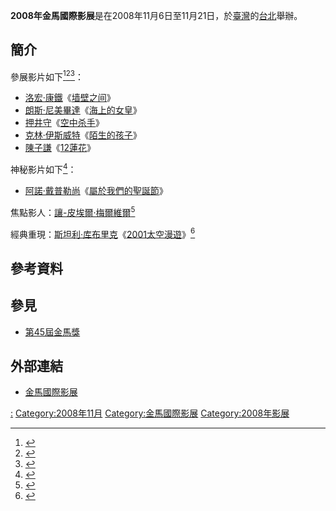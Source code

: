 {{Expand|time=2016-03-10T11:07:40+00:00}} {{Infobox film festival
| name           = 2008年金馬國際影展
| logo           = 
| logo_alt       =
| logo_size      = 
<!-- 注释: | image          = 2008 Taipei Golden Horse Film Festival poster.jpg -->
| image_alt      =
| image_size     = 
| caption        = 2008年[[金馬影展|金馬影展]]主視覺海報
| opening        = 《[[停車_(電影)|停車]]》<ref>{{cite news|title=桂綸鎂金馬影展開幕 男友戴立忍躲貓貓|url=http://ent.appledaily.com.tw/enews/article/entertainment/20081107/31119665|accessdate=2016-03-10|date=2008-11-07|archive-date=2016-03-10|archive-url=https://web.archive.org/web/20160310204631/http://ent.appledaily.com.tw/enews/article/entertainment/20081107/31119665|dead-url=yes}}</ref>
| closing        = 《[[征服北極|征服北極]]》
| location       = {{ROC}}[[台北|台北]]
| founded        = 1980年
| awardsreceived = 
| awards         = 
| films          = 
| directors      = 
| producers      = 
| writers        = 
| starring       = 
| host           = [[臺北金馬影展執行委員會|臺北金馬影展執行委員會]]
| number         = 
| date           = 2008年11月6日至11月21日
| language       = [[汉语|汉语]]、[[英语|英语]]
| website        = 
| chronology     = 
| preceded_by    = [[2007年金馬國際影展|2007年金馬國際影展]]
| followed_by    = [[2009年金馬國際影展|2009年金馬國際影展]]
}}
'''2008年金馬國際影展'''是在2008年11月6日至11月21日，於[[臺灣|臺灣]]的[[台北|台北]]舉辦。

== 簡介 ==
參展影片如下<ref>{{cite news|title=金馬影展11月登場 國際影人將來台助陣|url=http://www.epochtimes.com/b5/12/9/2/n3673409.htm|accessdate=2016-03-10|date=2008-10-03|archive-date=2019-11-28|archive-url=https://web.archive.org/web/20191128085008/http://www.epochtimes.com/b5/12/9/2/n3673409.htm|dead-url=no}}</ref><ref>{{cite news|title=金馬影展集合28大師 裘莉新作搶先看|url=http://ent.appledaily.com.tw/enews/article/entertainment/20080925/30989525|accessdate=2016-03-10|date=2008-09-25|archive-date=2017-03-29|archive-url=https://web.archive.org/web/20170329013351/http://ent.appledaily.com.tw/enews/article/entertainment/20080925/30989525|dead-url=yes}}</ref><ref>{{cite news|title=孫燕姿大銀幕圓夢 第1次獻觀世音|url=http://ent.appledaily.com.tw/enews/article/entertainment/20081015/31047550|accessdate=2016-03-10|date=2008-10-15|archive-date=2017-03-29|archive-url=https://web.archive.org/web/20170329013153/http://ent.appledaily.com.tw/enews/article/entertainment/20081015/31047550|dead-url=yes}}</ref>：
* [[洛宏·康鐵|洛宏·康鐵]]《[[墙壁之间|墙壁之间]]》
* [[朗斯·尼美畢達|朗斯·尼美畢達]]《[[海上的女皇|海上的女皇]]》
* [[押井守|押井守]]《[[空中杀手|空中杀手]]》
* [[克林·伊斯威特|克林·伊斯威特]]《[[陌生的孩子|陌生的孩子]]》
* [[陳子謙|陳子謙]]《[[12蓮花|12蓮花]]》

神秘影片如下<ref>{{cite news|title=金馬影展神秘場 將放映屬於我們的聖誕節|url=http://www.ntdtv.com/xtr/b5/2008/11/01/a216653.html|accessdate=2016-03-10|date=2008-11-01|archive-date=2017-03-29|archive-url=https://web.archive.org/web/20170329013023/http://www.ntdtv.com/xtr/b5/2008/11/01/a216653.html|dead-url=no}}</ref>：
* [[阿諾·戴普勒尚|阿諾·戴普勒尚]]《[[屬於我們的聖誕節|屬於我們的聖誕節]]》

焦點影人：[[讓-皮埃爾·梅爾維爾|讓-皮埃爾·梅爾維爾]]<ref>{{cite news|title=金馬影展緬懷梅爾維爾 吳宇森力薦黑幫片|url=http://ent.appledaily.com.tw/enews/article/entertainment/20080903/30917928|accessdate=2016-03-10|date=2008-09-03|archive-date=2017-03-29|archive-url=https://web.archive.org/web/20170329013241/http://ent.appledaily.com.tw/enews/article/entertainment/20080903/30917928|dead-url=yes}}</ref>

經典重現：[[斯坦利·库布里克|斯坦利·库布里克]]《[[2001太空漫遊_(電影)|2001太空漫遊]]》<ref>{{cite news|title=《2001：太空漫遊》新拷貝版登台|url=http://ent.appledaily.com.tw/enews/article/entertainment/20080819/30869861|accessdate=2016-03-10|date=2008-08-19|archive-date=2017-03-29|archive-url=https://web.archive.org/web/20170329014838/http://ent.appledaily.com.tw/enews/article/entertainment/20080819/30869861|dead-url=yes}}</ref>

==參考資料==
{{Reflist}}

==參見==
*[[第45屆金馬獎|第45屆金馬獎]]

== 外部連結 ==
* [http://www.goldenhorse.org.tw/film/about/overview/ 金馬國際影展]{{Wayback|url=http://www.goldenhorse.org.tw/film/about/overview/ |date=20170427234052 }}

{{金馬國際影展}}

[[Category:2008年臺灣電影|:]]
[[Category:2008年11月|Category:2008年11月]]
[[Category:金馬國際影展|Category:金馬國際影展]]
[[Category:2008年影展|Category:2008年影展]]